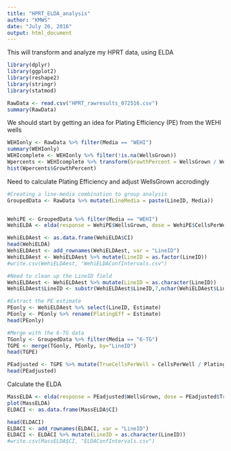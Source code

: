 ```yaml
---
title: "HPRT_ELDA_analysis"
author: "KMWS"
date: "July 26, 2016"
output: html_document
---
```

This will transform and analyze my HPRT data, using ELDA


```r
library(dplyr)
library(ggplot2)
library(reshape2)
library(stringr)
library(statmod)

RawData <- read.csv("HPRT_rawresults_072516.csv")
summary(RawData)
```

We should start by getting an idea for Plating Efficiency (PE) from the WEHI wells

```r
WEHIonly <- RawData %>% filter(Media == "WEHI")
summary(WEHIonly)
WEHIcomplete <- WEHIonly %>% filter(!is.na(WellsGrown))
Wpercents <- WEHIcomplete %>% transform(GrowthPercent = WellsGrown / WellsPlated)
hist(Wpercents$GrowthPercent)
```

Need to calculate Plating Efficiency and adjust WellsGrown accrodingly

```r
#Creating a line-media combination to group analysis
GroupedData <- RawData %>% mutate(LineMedia = paste(LineID, Media))


WehiPE <- GroupedData %>% filter(Media == "WEHI")
WehiELDA <- elda(response = WehiPE$WellsGrown, dose = WehiPE$CellsPerWell, tested = WehiPE$WellsPlated, group = WehiPE$LineID, observed = FALSE, confidence = 0.95, test.unit.slope = TRUE)

WehiELDAest <- as.data.frame(WehiELDA$CI)
head(WehiELDA)
WehiELDAest <- add_rownames(WehiELDAest, var = "LineID")
WehiELDAest <- WehiELDAest %>% mutate(LineID = as.factor(LineID))
#write.csv(WehiELDAest, "WehiELDAConfIntervals.csv")

#Need to clean up the LineID field
WehiELDAest <- WehiELDAest %>% mutate(LineID = as.character(LineID))
WehiELDAest$LineID <- substr(WehiELDAest$LineID,7,nchar(WehiELDAest$LineID))

#Extract the PE estimate
PEonly <- WehiELDAest %>% select(LineID, Estimate)
PEonly <- PEonly %>% rename(PlatingEff = Estimate)
head(PEonly)

#Merge with the 6-TG data
TGonly <- GroupedData %>% filter(Media == "6-TG")
TGPE <- merge(TGonly, PEonly, by="LineID")
head(TGPE)

PEadjusted <- TGPE %>% mutate(TrueCellsPerWell = CellsPerWell / PlatingEff)
head(PEadjusted)
```

Calculate the ELDA

```r
MassELDA <- elda(response = PEadjusted$WellsGrown, dose = PEadjusted$TrueCellsPerWell, tested = PEadjusted$WellsPlated, group = PEadjusted$LineID, observed = FALSE, confidence = 0.95, test.unit.slope = TRUE)
plot(MassELDA)
ELDACI <- as.data.frame(MassELDA$CI)

head(ELDACI)
ELDACI <- add_rownames(ELDACI, var = "LineID")
ELDACI <- ELDACI %>% mutate(LineID = as.character(LineID))
#write.csv(MassELDA$CI, "ELDAConfIntervals.csv")



```

